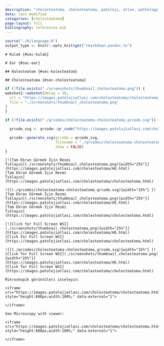 ```yaml
---
description: "cholesteatoma, cholesteatoma, patoloji, atlas, pathology, whole slide image"
date: last-modified
categories: [cholesteatoma]
page-layout: full
bibliography: references.bib
---
```


```r

source("./R/language.R")
output_type <- knitr::opts_knit$get("rmarkdown.pandoc.to")

```


```asis
# Kulak {#sec-kulak}
```



```asis
# Ear {#sec-ear}
```



```asis

## Kolesteatom {#sec-kolesteatom}
```



```asis

## Cholesteatoma {#sec-cholesteatoma}
```



```r
if (!file.exists("./screenshots/thumbnail_cholesteatoma.png")) {
webshot2::webshot(delay = 20,
  url = "https://images.patolojiatlasi.com/cholesteatoma/cholesteatoma.html",
  file = "./screenshots/thumbnail_cholesteatoma.png"
)
}
```


```r
if (!file.exists("./qrcodes/cholesteatoma-cholesteatoma_qrcode.svg")) {

  qrcode_svg <- qrcode::qr_code("https://images.patolojiatlasi.com/cholesteatoma/cholesteatoma.html")

  qrcode::generate_svg(qrcode = qrcode_svg,
                       filename = "./qrcodes/cholesteatoma-cholesteatoma_qrcode.svg",
                       show = FALSE)
}
```







 






:::: {.content-hidden when-format="pdf"}



```asis

[![Tam Ekran Görmek İçin Resmi
Tıklayın](./screenshots/thumbnail_cholesteatoma.png){width="25%"}](https://images.patolojiatlasi.com/cholesteatoma/HE.html)
[Tam Ekran Görmek İçin Resmi
Tıklayın](https://images.patolojiatlasi.com/cholesteatoma/cholesteatoma.html)
```




::::





:::: {.content-visible when-format="pdf"}



```asis

![](./qrcodes/cholesteatoma-cholesteatoma_qrcode.svg){width="15%"} [![Tam Ekran Görmek İçin Resmi
Tıklayın](./screenshots/thumbnail_cholesteatoma.png){width="25%"}](https://images.patolojiatlasi.com/cholesteatoma/HE.html)
[Tam Ekran Görmek İçin Resmi
Tıklayın](https://images.patolojiatlasi.com/cholesteatoma/cholesteatoma.html)
```





::::




:::: {.content-hidden when-format="pdf"}


```asis

[![Click for Full Screen WSI](./screenshots/thumbnail_cholesteatoma.png){width="25%"}](https://images.patolojiatlasi.com/cholesteatoma/HE.html)
[Click for Full Screen WSI](https://images.patolojiatlasi.com/cholesteatoma/cholesteatoma.html)
```





::::





:::: {.content-visible when-format="pdf"}


```asis

![](./qrcodes/cholesteatoma-cholesteatoma_qrcode.svg){width="15%"} [![Click for Full Screen WSI](./screenshots/thumbnail_cholesteatoma.png){width="25%"}](https://images.patolojiatlasi.com/cholesteatoma/HE.html)
[Click for Full Screen WSI](https://images.patolojiatlasi.com/cholesteatoma/cholesteatoma.html)
```






::::





```asis

Mikroskopik görüntüleri inceleyin:

<iframe src="https://images.patolojiatlasi.com/cholesteatoma/cholesteatoma.html" style="height:600px;width:100%;" data-external="1">

</iframe>
```




```asis

See Microscopy with viewer: 

<iframe src="https://images.patolojiatlasi.com/cholesteatoma/cholesteatoma.html" style="height:600px;width:100%;" data-external="1">

</iframe>
```










